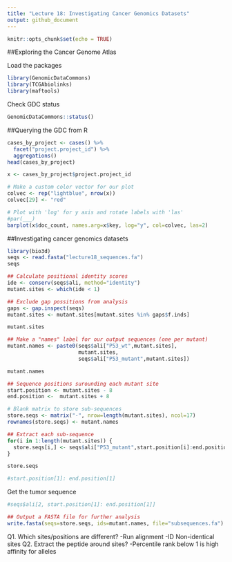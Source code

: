 ```yaml
---
title: "Lecture 18: Investigating Cancer Genomics Datasets"
output: github_document
---
```


```r
knitr::opts_chunk$set(echo = TRUE)
```

##Exploring the Cancer Genome Atlas

Load the packages
```r
library(GenomicDataCommons)
library(TCGAbiolinks)
library(maftools)
```

Check GDC status
```r
GenomicDataCommons::status()
```


##Querying the GDC from R

```r
cases_by_project <- cases() %>%
  facet("project.project_id") %>%
  aggregations()
head(cases_by_project)
```

```r
x <- cases_by_project$project.project_id

# Make a custom color vector for our plot
colvec <- rep("lightblue", nrow(x))
colvec[29] <- "red"

# Plot with 'log' for y axis and rotate labels with 'las'
#par(___)  
barplot(x$doc_count, names.arg=x$key, log="y", col=colvec, las=2)
```

##Investigating cancer genomics datasets

```r
library(bio3d)
seqs <- read.fasta("lecture18_sequences.fa")
seqs
```

```r
## Calculate positional identity scores
ide <- conserv(seqs$ali, method="identity")
mutant.sites <- which(ide < 1) 

## Exclude gap possitions from analysis
gaps <- gap.inspect(seqs)
mutant.sites <- mutant.sites[mutant.sites %in% gaps$f.inds]

mutant.sites
```

```r
## Make a "names" label for our output sequences (one per mutant)
mutant.names <- paste0(seqs$ali["P53_wt",mutant.sites],
                       mutant.sites,
                       seqs$ali["P53_mutant",mutant.sites])

mutant.names
```

```r
## Sequence positions surounding each mutant site
start.position <- mutant.sites - 8
end.position <-  mutant.sites + 8

# Blank matrix to store sub-sequences
store.seqs <- matrix("-", nrow=length(mutant.sites), ncol=17)
rownames(store.seqs) <- mutant.names

## Extract each sub-sequence
for(i in 1:length(mutant.sites)) {
  store.seqs[i,] <- seqs$ali["P53_mutant",start.position[i]:end.position[i]]
}

store.seqs
```

```r
#start.position[1]: end.position[1]
```

Get the tumor sequence
```r
#seqs$ali[2, start.position[1]: end.position[1]]
```

```r
## Output a FASTA file for further analysis
write.fasta(seqs=store.seqs, ids=mutant.names, file="subsequences.fa")
```

Q1. Which sites/positions are different?
-Run alignment
-ID Non-identical sites
Q2. Extract the peptide around sites?
-Percentile rank below 1 is high affinity for alleles





